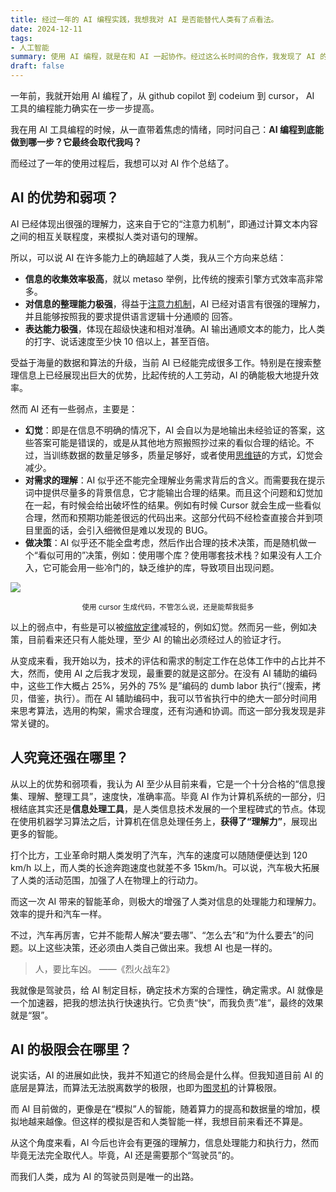 ```yaml
---
title: 经过一年的 AI 编程实践，我想我对 AI 是否能替代人类有了点看法。
date: 2024-12-11
tags:
- 人工智能
summary: 使用 AI 编程，就是在和 AI 一起协作。经过这么长时间的合作，我发现了 AI 的优势及其一些问题，让我有了关于 AI 本质和其上限的思考。
draft: false
---
```


一年前，我就开始用 AI 编程了，从 github copilot 到 codeium 到 cursor， AI 工具的编程能力确实在一步一步提高。

我在用 AI 工具编程的时候，从一直带着焦虑的情绪，同时问自己：**AI 编程到底能做到哪一步？它最终会取代我吗？**

而经过了一年的使用过程后，我想可以对 AI 作个总结了。

## AI 的优势和弱项？

AI 已经体现出很强的理解力，这来自于它的“注意力机制”，即通过计算文本内容之间的相互关联程度，来模拟人类对语句的理解。

所以，可以说 AI 在许多能力上的确超越了人类，我从三个方向来总结：
- **信息的收集效率极高**，就以 metaso 举例，比传统的搜索引擎方式效率高非常多。
- **对信息的整理能力极强**，得益于[注意力机制](https://garden.assen.top/pages/%E6%B3%A8%E6%84%8F%E5%8A%9B%E6%9C%BA%E5%88%B6)，AI 已经对语言有很强的理解力，并且能够按照我的要求提供语言逻辑十分通顺的 回答。
- **表达能力极强**，体现在超级快速和相对准确。AI 输出通顺文本的能力，比人类的打字、说话速度至少快 10 倍以上，甚至百倍。

受益于海量的数据和算法的升级，当前 AI 已经能完成很多工作。特别是在搜索整理信息上已经展现出巨大的优势，比起传统的人工劳动，AI 的确能极大地提升效率。

然而 AI 还有一些弱点，主要是：
- **幻觉**：即是在信息不明确的情况下，AI 会自以为是地输出未经验证的答案，这些答案可能是错误的，或是从其他地方照搬照抄过来的看似合理的结论。不过，当训练数据的数量足够多，质量足够好，或者使用[思维链](https://garden.assen.top/pages/%E6%80%9D%E7%BB%B4%E9%93%BE)的方式，幻觉会减少。
- **对需求的理解**：AI 似乎还不能完全理解业务需求背后的含义。而需要我在提示词中提供尽量多的背景信息，它才能输出合理的结果。而且这个问题和幻觉加在一起，有时候会给出破坏性的结果。例如有时候 Cursor 就会生成一些看似合理，然而和预期功能差很远的代码出来。这部分代码不经检查直接合并到项目里面的话，会引入细微但是难以发现的 BUG。
- **做决策**：AI 似乎还不能全盘考虑，然后作出合理的技术决策，而是随机做一个“看似可用的”决策，例如：使用哪个库？使用哪套技术栈？如果没有人工介入，它可能会用一些冷门的，缺乏维护的库，导致项目出现问题。

![](/static/blog/2024-12-16-ai-coding/cursor-coding.png)

<center>
  <small>
    使用 cursor 生成代码，不管怎么说，还是能帮我挺多
  </small>
</center>

以上的弱点中，有些是可以被[缩放定律](https://garden.assen.top/pages/%E4%BA%BA%E5%B7%A5%E6%99%BA%E8%83%BD#%E7%BC%A9%E6%94%BE%E5%AE%9A%E5%BE%8B)减轻的，例如幻觉。然而另一些，例如决策，目前看来还只有人能处理，至少 AI 的输出必须经过人的验证才行。

从变成来看，我开始以为，技术的评估和需求的制定工作在总体工作中的占比并不大，然而，使用 AI 之后我才发现，最重要的就是这部分。在没有 AI 辅助的编码中，这些工作大概占 25%，另外的 75% 是”编码的 dumb labor 执行“（搜索，拷贝，借鉴，执行）。而在 AI 辅助编码中，我可以节省执行中的绝大一部分时间用来思考算法，选用的构架，需求合理度，还有沟通和协调。而这一部分我发现是非常关键的。

## 人究竟还强在哪里？

从以上的优势和弱项看，我认为 AI 至少从目前来看，它是一个十分合格的“信息搜集、理解、整理工具”，速度快，准确率高。毕竟 AI 作为计算机系统的一部分，归根结底其实还是**信息处理工具**，是人类信息技术发展的一个里程碑式的节点。体现在使用机器学习算法之后，计算机在信息处理任务上，**获得了“理解力”**，展现出更多的智能。

打个比方，工业革命时期人类发明了汽车，汽车的速度可以随随便便达到 120 km/h 以上，而人类的长途奔跑速度也就差不多 15km/h。可以说，汽车极大拓展了人类的活动范围，加强了人在物理上的行动力。

而这一次 AI 带来的智能革命，则极大的增强了人类对信息的处理能力和理解力。效率的提升和汽车一样。

不过，汽车再厉害，它并不能帮人解决“要去哪”、“怎么去”和“为什么要去”的问题。以上这些决策，还必须由人类自己做出来。我想 AI 也是一样的。

> 人，要比车凶。
> ——《烈火战车2》

我就像是驾驶员，给 AI 制定目标，确定技术方案的合理性，确定需求。AI 就像是一个加速器，把我的想法执行快速执行。它负责“快“，而我负责”准“，最终的效果就是“狠”。

## AI 的极限会在哪里？

说实话，AI 的进展如此快，我并不知道它的终局会是什么样。但我知道目前 AI 的底层是算法，而算法无法脱离数学的极限，也即为[图灵机](https://garden.assen.top/pages/%E5%9B%BE%E7%81%B5%E6%9C%BA)的计算极限。

而 AI 目前做的，更像是在“模拟”人的智能，随着算力的提高和数据量的增加，模拟地越来越像。但这样的模拟是否和人类智能一样，我想目前来看还不算是。

从这个角度来看，AI 今后也许会有更强的理解力，信息处理能力和执行力，然而毕竟无法完全取代人。毕竟，AI 还是需要那个“驾驶员”的。

而我们人类，成为 AI 的驾驶员则是唯一的出路。
